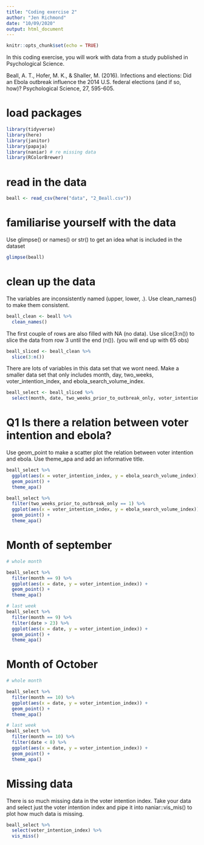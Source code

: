 ```yaml
---
title: "Coding exercise 2"
author: "Jen Richmond"
date: "10/09/2020"
output: html_document
---
```


```r
knitr::opts_chunk$set(echo = TRUE)
```

In this coding exercise, you will work with data from a study published in Psychological Science. 

Beall, A. T., Hofer, M. K., & Shaller, M. (2016). Infections and elections: Did an Ebola outbreak influence
the 2014 U.S. federal elections (and if so, how)? Psychological Science, 27, 595-605.

# load packages

```r
library(tidyverse)
library(here)
library(janitor)
library(papaja)
library(naniar) # re missing data
library(RColorBrewer)

```


# read in the data

```r
beall <- read_csv(here("data", "2_Beall.csv"))
```

# familiarise yourself with the data

Use glimpse() or names() or str() to get an idea what is included in the dataset

```r
glimpse(beall)
```


# clean up the data

The variables are inconsistently named (upper, lower, .). Use clean_names() to make them consistent. 

```r
beall_clean <- beall %>%
  clean_names() 
```


The first couple of rows are also filled with NA (no data). Use slice(3:n()) to slice the data from row 3 until the end (n()). (you will end up with 65 obs)

```r

beall_sliced <- beall_clean %>%
  slice(3:n())
```


There are lots of variables in this data set that we wont need. Make a smaller data set that only includes month, day, two_weeks, voter_intention_index, and ebola_search_volume_index. 

```r

beall_select <- beall_sliced %>%
  select(month, date, two_weeks_prior_to_outbreak_only, voter_intention_index, ebola_search_volume_index)

```


# Q1 Is there a relation between voter intention and ebola?

Use geom_point to make a scatter plot the relation between voter intention and ebola. Use theme_apa and add an informative title. 

```r
beall_select %>%
  ggplot(aes(x = voter_intention_index, y = ebola_search_volume_index)) +
  geom_point() +
  theme_apa()

```

```r
beall_select %>%
  filter(two_weeks_prior_to_outbreak_only == 1) %>%
  ggplot(aes(x = voter_intention_index, y = ebola_search_volume_index)) +
  geom_point() +
  theme_apa()

```

# Month of september
```r
# whole month

beall_select %>%
  filter(month == 9) %>%
  ggplot(aes(x = date, y = voter_intention_index)) +
  geom_point() +
  theme_apa()

# last week 
beall_select %>%
  filter(month == 9) %>%
  filter(date > 23) %>%
  ggplot(aes(x = date, y = voter_intention_index)) +
  geom_point() +
  theme_apa()
```

# Month of October
```r
# whole month

beall_select %>%
  filter(month == 10) %>%
  ggplot(aes(x = date, y = voter_intention_index)) +
  geom_point() +
  theme_apa()

# last week 
beall_select %>%
  filter(month == 10) %>%
  filter(date < 8) %>%
  ggplot(aes(x = date, y = voter_intention_index)) +
  geom_point() +
  theme_apa()
```


# Missing data

There is so much missing data in the voter intention index. Take your data and select just the voter intention index and pipe it into naniar::vis_mis() to plot how much data is missing.  

```r
beall_select %>%
  select(voter_intention_index) %>%
  vis_miss()
```

